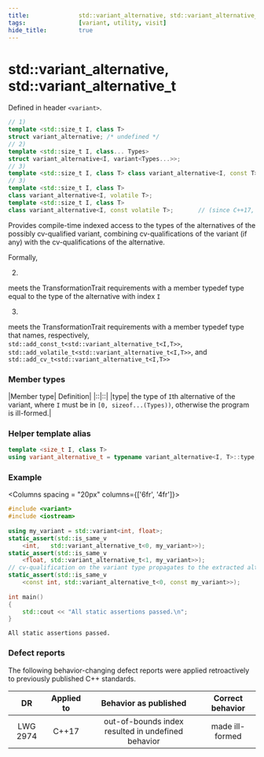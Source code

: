 ```yaml
---
title:				std::variant_alternative, std::variant_alternative_t
tags:				[variant, utility, visit]
hide_title:			true
---
```


# std::variant_alternative, std::variant_alternative_t

Defined in header `<variant>`.

``` cpp
// 1)
template <std::size_t I, class T>
struct variant_alternative; /* undefined */                               // (since C++17)
// 2)
template <std::size_t I, class... Types>
struct variant_alternative<I, variant<Types...>>;                         // (since C++17)
// 3)	
template <std::size_t I, class T> class variant_alternative<I, const T>;  // (since C++17)
// 3)	
template <std::size_t I, class T>
class variant_alternative<I, volatile T>;
template <std::size_t I, class T>
class variant_alternative<I, const volatile T>;       // (since C++17, deprecated in C++20)
```

		
Provides compile-time indexed access to the types of the alternatives of the possibly cv-qualified variant, combining cv-qualifications of the variant 
(if any) with the cv-qualifications of the alternative.

Formally,

2) 
meets the TransformationTrait requirements with a member typedef type equal to the type of the alternative with index `I`

3)
meets the TransformationTrait requirements with a member typedef type that names, respectively, <br/>
`std::add_const_t<std::variant_alternative_t<I,T>>`, <br/>
`std::add_volatile_t<std::variant_alternative_t<I,T>>`, and <br/>
`std::add_cv_t<std::variant_alternative_t<I,T>>`


### Member types

|Member type|	Definition|
|::|::|
|type|	the type of `I`th alternative of the variant, where `I` must be in `[0, sizeof...(Types))`, otherwise the program is ill-formed.|

### Helper template alias

```cpp
template <size_t I, class T>
using variant_alternative_t = typename variant_alternative<I, T>::type; // (since C++17)
```


### Example

<Columns spacing = "20px" columns={['6fr', '4fr']}>
<div>

```cpp
#include <variant>
#include <iostream>
 
using my_variant = std::variant<int, float>;
static_assert(std::is_same_v
    <int,   std::variant_alternative_t<0, my_variant>>);
static_assert(std::is_same_v
    <float, std::variant_alternative_t<1, my_variant>>);
// cv-qualification on the variant type propagates to the extracted alternative type.
static_assert(std::is_same_v
    <const int, std::variant_alternative_t<0, const my_variant>>);
 
int main()
{
    std::cout << "All static assertions passed.\n";
}
```

</div>

<div>

```plaintext title="Result"
All static assertions passed.
```

</div>
</Columns>

### Defect reports
The following behavior-changing defect reports were applied retroactively to previously published C++ standards.

|    DR    | Applied to |                Behavior as published               | Correct behavior |
|:--------:|:----------:|:--------------------------------------------------:|:----------------:|
| LWG 2974 | C++17      | out-of-bounds index resulted in undefined behavior | made ill-formed  |
